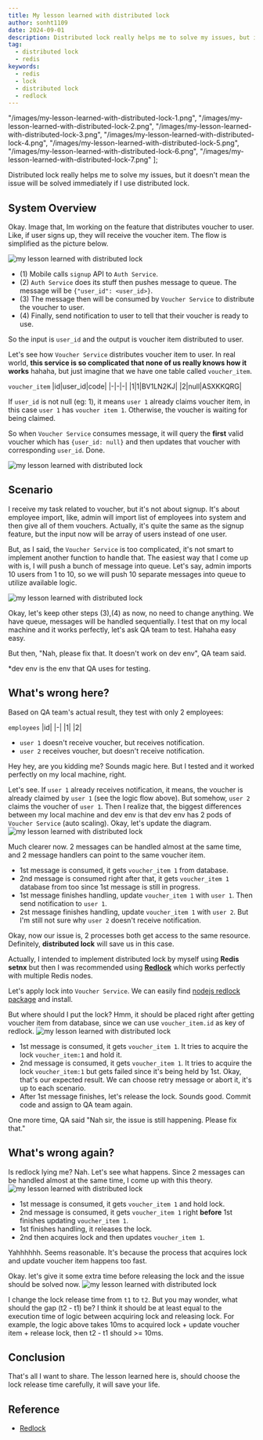 ```yaml
---
title: My lesson learned with distributed lock
author: sonht1109
date: 2024-09-01
description: Distributed lock really helps me to solve my issues, but it doesn't mean the issue will be solved immediately if I use distributed lock.
tag:
  - distributed lock
  - redis
keywords:
  - redis
  - lock
  - distributed lock
  - redlock
---
```


"/images/my-lesson-learned-with-distributed-lock-1.png",
"/images/my-lesson-learned-with-distributed-lock-2.png",
"/images/my-lesson-learned-with-distributed-lock-3.png",
"/images/my-lesson-learned-with-distributed-lock-4.png",
"/images/my-lesson-learned-with-distributed-lock-5.png",
"/images/my-lesson-learned-with-distributed-lock-6.png",
"/images/my-lesson-learned-with-distributed-lock-7.png"
];

Distributed lock really helps me to solve my issues, but it doesn't mean the issue will be solved immediately if I use distributed lock.

## System Overview

Okay. Image that, Im working on the feature that distributes voucher to user. Like, if user signs up, they will receive the voucher item.
The flow is simplified as the picture below.

<PhotoView src={images[0]}><img src={images[0]} alt="my lesson learned with distributed lock" /></PhotoView>

- (1) Mobile calls `signup` API to `Auth Service`.
- (2) `Auth Service` does its stuff then pushes message to queue. The message will be `{"user_id": <user_id>}`.
- (3) The message then will be consumed by `Voucher Service` to distribute the voucher to user.
- (4) Finally, send notification to user to tell that their voucher is ready to use.

So the input is `user_id` and the output is voucher item distributed to user.

Let's see how `Voucher Service` distributes voucher item to user. In real world, **this service is so complicated that none of us really knows how it works** hahaha, but just imagine that we have one table called `voucher_item`.

`voucher_item`
|id|user_id|code|
|-|-|-|
|1|1|BV1LN2KJ|
|2|null|ASXKKQRG|

If `user_id` is not null (eg: 1), it means `user 1` already claims voucher item, in this case `user 1` has `voucher item 1`. Otherwise, the voucher is waiting for being claimed.

So when `Voucher Service` consumes message, it will query the **first** valid voucher which has `{user_id: null}` and then updates that voucher with corresponding `user_id`. Done.

<PhotoView src={images[1]}><img src={images[1]} alt="my lesson learned with distributed lock" /></PhotoView>

## Scenario

I receive my task related to voucher, but it's not about signup. It's about employee import, like, admin will import list of employees into system and then give all of them vouchers.
Actually, it's quite the same as the signup feature, but the input now will be array of users instead of one user.

But, as I said, the `Voucher Service` is too complicated, it's not smart to implement another function to handle that. The easiest way that I come up with is, I will push a bunch of message into queue.
Let's say, admin imports 10 users from 1 to 10, so we will push 10 separate messages into queue to utilize available logic.

<PhotoView src={images[2]}><img src={images[2]} alt="my lesson learned with distributed lock" /></PhotoView>

Okay, let's keep other steps (3),(4) as now, no need to change anything. We have queue, messages will be handled sequentially. I test that on my local machine and it works perfectly, let's ask QA team to test. Hahaha easy easy.

But then, "Nah, please fix that. It doesn't work on dev env", QA team said.

*dev env is the env that QA uses for testing.

## What's wrong here?

Based on QA team's actual result, they test with only 2 employees:

`employees`
|id|
|-|
|1|
|2|
- `user 1` doesn't receive voucher, but receives notification.
- `user 2` receives voucher, but doesn't receive notification.

Hey hey, are you kidding me? Sounds magic here. But I tested and it worked perfectly on my local machine, right.

Let's see. If `user 1` already receives notification, it means, the voucher is already claimed by `user 1` (see the logic flow above). But somehow, `user 2` claims the voucher of `user 1`. Then I realize that, the biggest differences between my local machine and dev env is that dev env has 2 pods of `Voucher Service` (auto scaling). Okay, let's update the diagram.
<PhotoView src={images[3]}><img src={images[3]} alt="my lesson learned with distributed lock" /></PhotoView>

Much clearer now. 2 messages can be handled almost at the same time, and 2 message handlers can point to the same voucher item.
- 1st message is consumed, it gets `voucher_item 1` from database.
- 2nd message is consumed right after that, it gets `voucher_item 1` database from too since 1st message is still in progress.
- 1st message finishes handling, update `voucher_item 1` with `user 1`. Then send notification to `user 1`.
- 2st message finishes handling, update `voucher_item 1` with `user 2`. But I'm still not sure why `user 2` doesn't receive notification.

Okay, now our issue is, 2 processes both get access to the same resource. Definitely, **distributed lock** will save us in this case.

Actually, I intended to implement distributed lock by myself using **Redis setnx** but then I was recommended using [**Redlock**](https://redis.io/docs/latest/develop/use/patterns/distributed-locks/) which works perfectly with multiple Redis nodes.

Let's apply lock into `Voucher Service`. We can easily find [nodejs redlock package](https://www.npmjs.com/package/redlock) and install.

But where should I put the lock? Hmm, it should be placed right after getting voucher item from database, since we can use `voucher_item.id` as key of redlock.
<PhotoView src={images[4]}><img src={images[4]} alt="my lesson learned with distributed lock" /></PhotoView>
- 1st message is consumed, it gets `voucher_item 1`. It tries to acquire the lock `voucher_item:1` and hold it.
- 2nd message is consumed, it gets `voucher_item 1`. It tries to acquire the lock `voucher_item:1` but gets failed since it's being held by 1st. Okay, that's our expected result. We can choose retry message or abort it, it's up to each scenario.
- After 1st message finishes, let's release the lock.
Sounds good. Commit code and assign to QA team again.

One more time, QA said "Nah sir, the issue is still happening. Please fix that."

## What's wrong again?
Is redlock lying me? Nah. Let's see what happens. Since 2 messages can be handled almost at the same time, I come up with this theory.
<PhotoView src={images[5]}><img src={images[5]} alt="my lesson learned with distributed lock" /></PhotoView>
- 1st message is consumed, it gets `voucher_item 1` and hold lock.
- 2nd message is consumed, it gets `voucher_item 1` right **before** 1st finishes updating `voucher_item 1`.
- 1st finishes handling, it releases the lock.
- 2nd then acquires lock and then updates `voucher_item 1`.

Yahhhhhh. Seems reasonable. It's because the process that acquires lock and update voucher item happens too fast.

Okay. let's give it some extra time before releasing the lock and the issue should be solved now.
<PhotoView src={images[6]}><img src={images[6]} alt="my lesson learned with distributed lock" /></PhotoView>

I change the lock release time from `t1` to `t2`. But you may wonder, what should the gap (t2 - t1) be? I think it should be at least equal to the execution time of logic between acquiring lock and releasing lock. For example, the logic above takes 10ms to acquired lock + update voucher item + release lock, then t2 - t1 should >= 10ms.

## Conclusion
That's all I want to share. The lesson learned here is, should choose the lock release time carefully, it will save your life.

## Reference
- [Redlock](https://www.youtube.com/watch?v=3uNsKNCegcM&list=LL&index=3&t=653s)